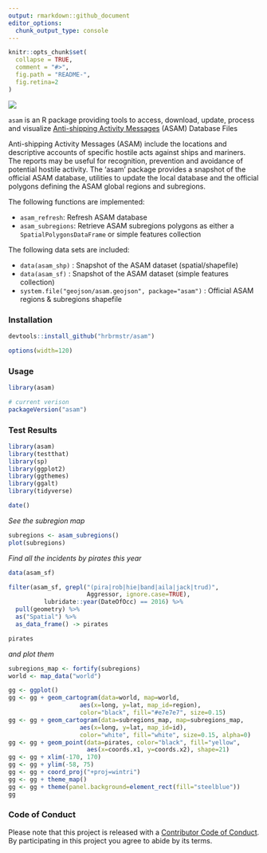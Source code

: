 ```yaml
---
output: rmarkdown::github_document
editor_options: 
  chunk_output_type: console
---
```


<!-- README.md is generated from README.Rmd. Please edit that file -->

```r
knitr::opts_chunk$set(
  collapse = TRUE,
  comment = "#>",
  fig.path = "README-",
  fig.retina=2
)
```

![](asam.png)

`asam` is an R package providing tools to access, download, update, process and visualize [Anti-shipping Activity Messages](http://msi.nga.mil/NGAPortal/MSI.portal?_nfpb=true&_pageLabel=msi_portal_page_65) (ASAM) Database Files

Anti-shipping Activity Messages (ASAM) include the locations and
descriptive accounts of specific hostile acts against ships and mariners.
The reports may be useful for recognition, prevention and avoidance of
potential hostile activity. The 'asam' package provides a snapshot of the
official ASAM database, utilities to update the local database and the
official polygons defining the ASAM global regions and subregions.

The following functions are implemented:

- `asam_refresh`:	Refresh ASAM database
- `asam_subregions`:  Retrieve ASAM subregions polygons as either a `SpatialPolygonsDataFrame` or simple features collection

The following data sets are included:

- `data(asam_shp)` : Snapshot of the ASAM dataset (spatial/shapefile)
- `data(asam_sf)` : Snapshot of the ASAM dataset (simple features collection)
- `system.file("geojson/asam.geojson", package="asam")` : Official ASAM regions & subregions shapefile

### Installation

```r
devtools::install_github("hrbrmstr/asam")
```

```r
options(width=120)
```

### Usage

```r
library(asam)

# current verison
packageVersion("asam")

```

### Test Results

```r
library(asam)
library(testthat)
library(sp)
library(ggplot2)
library(ggthemes)
library(ggalt)
library(tidyverse)

date()
```

*See the subregion map*

```r
subregions <- asam_subregions()
plot(subregions)
```

*Find all the incidents by pirates this year*

```r
data(asam_sf)

filter(asam_sf, grepl("(pira|rob|hie|band|aila|jack|trud)", 
                      Aggressor, ignore.case=TRUE),
          lubridate::year(DateOfOcc) == 2016) %>% 
  pull(geometry) %>% 
  as("Spatial") %>% 
  as_data_frame() -> pirates

pirates
```

*and plot them*

```r
subregions_map <- fortify(subregions)
world <- map_data("world")

gg <- ggplot()
gg <- gg + geom_cartogram(data=world, map=world,
                    aes(x=long, y=lat, map_id=region),
                    color="black", fill="#e7e7e7", size=0.15)
gg <- gg + geom_cartogram(data=subregions_map, map=subregions_map,
                    aes(x=long, y=lat, map_id=id),
                    color="white", fill="white", size=0.15, alpha=0)
gg <- gg + geom_point(data=pirates, color="black", fill="yellow", 
                      aes(x=coords.x1, y=coords.x2), shape=21)
gg <- gg + xlim(-170, 170)
gg <- gg + ylim(-58, 75)
gg <- gg + coord_proj("+proj=wintri")
gg <- gg + theme_map()
gg <- gg + theme(panel.background=element_rect(fill="steelblue"))
gg
```


### Code of Conduct

Please note that this project is released with a [Contributor Code of Conduct](CONDUCT.md). 
By participating in this project you agree to abide by its terms.
